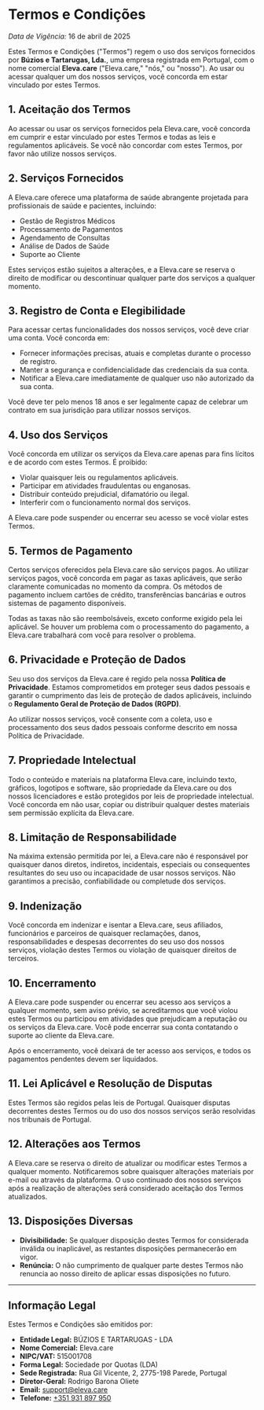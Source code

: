 # Termos e Condições

_Data de Vigência:_ 16 de abril de 2025

Estes Termos e Condições ("Termos") regem o uso dos serviços fornecidos por **Búzios e Tartarugas, Lda.**, uma empresa registrada em Portugal, com o nome comercial **Eleva.care** ("Eleva.care," "nós," ou "nosso"). Ao usar ou acessar qualquer um dos nossos serviços, você concorda em estar vinculado por estes Termos.

## 1. Aceitação dos Termos

Ao acessar ou usar os serviços fornecidos pela Eleva.care, você concorda em cumprir e estar vinculado por estes Termos e todas as leis e regulamentos aplicáveis. Se você não concordar com estes Termos, por favor não utilize nossos serviços.

## 2. Serviços Fornecidos

A Eleva.care oferece uma plataforma de saúde abrangente projetada para profissionais de saúde e pacientes, incluindo:

- Gestão de Registros Médicos
- Processamento de Pagamentos
- Agendamento de Consultas
- Análise de Dados de Saúde
- Suporte ao Cliente

Estes serviços estão sujeitos a alterações, e a Eleva.care se reserva o direito de modificar ou descontinuar qualquer parte dos serviços a qualquer momento.

## 3. Registro de Conta e Elegibilidade

Para acessar certas funcionalidades dos nossos serviços, você deve criar uma conta. Você concorda em:

- Fornecer informações precisas, atuais e completas durante o processo de registro.
- Manter a segurança e confidencialidade das credenciais da sua conta.
- Notificar a Eleva.care imediatamente de qualquer uso não autorizado da sua conta.

Você deve ter pelo menos 18 anos e ser legalmente capaz de celebrar um contrato em sua jurisdição para utilizar nossos serviços.

## 4. Uso dos Serviços

Você concorda em utilizar os serviços da Eleva.care apenas para fins lícitos e de acordo com estes Termos. É proibido:

- Violar quaisquer leis ou regulamentos aplicáveis.
- Participar em atividades fraudulentas ou enganosas.
- Distribuir conteúdo prejudicial, difamatório ou ilegal.
- Interferir com o funcionamento normal dos serviços.

A Eleva.care pode suspender ou encerrar seu acesso se você violar estes Termos.

## 5. Termos de Pagamento

Certos serviços oferecidos pela Eleva.care são serviços pagos. Ao utilizar serviços pagos, você concorda em pagar as taxas aplicáveis, que serão claramente comunicadas no momento da compra. Os métodos de pagamento incluem cartões de crédito, transferências bancárias e outros sistemas de pagamento disponíveis.

Todas as taxas não são reembolsáveis, exceto conforme exigido pela lei aplicável. Se houver um problema com o processamento do pagamento, a Eleva.care trabalhará com você para resolver o problema.

## 6. Privacidade e Proteção de Dados

Seu uso dos serviços da Eleva.care é regido pela nossa **Política de Privacidade**. Estamos comprometidos em proteger seus dados pessoais e garantir o cumprimento das leis de proteção de dados aplicáveis, incluindo o **Regulamento Geral de Proteção de Dados (RGPD)**.

Ao utilizar nossos serviços, você consente com a coleta, uso e processamento dos seus dados pessoais conforme descrito em nossa Política de Privacidade.

## 7. Propriedade Intelectual

Todo o conteúdo e materiais na plataforma Eleva.care, incluindo texto, gráficos, logotipos e software, são propriedade da Eleva.care ou dos nossos licenciadores e estão protegidos por leis de propriedade intelectual. Você concorda em não usar, copiar ou distribuir qualquer destes materiais sem permissão explícita da Eleva.care.

## 8. Limitação de Responsabilidade

Na máxima extensão permitida por lei, a Eleva.care não é responsável por quaisquer danos diretos, indiretos, incidentais, especiais ou consequentes resultantes do seu uso ou incapacidade de usar nossos serviços. Não garantimos a precisão, confiabilidade ou completude dos serviços.

## 9. Indenização

Você concorda em indenizar e isentar a Eleva.care, seus afiliados, funcionários e parceiros de quaisquer reclamações, danos, responsabilidades e despesas decorrentes do seu uso dos nossos serviços, violação destes Termos ou violação de quaisquer direitos de terceiros.

## 10. Encerramento

A Eleva.care pode suspender ou encerrar seu acesso aos serviços a qualquer momento, sem aviso prévio, se acreditarmos que você violou estes Termos ou participou em atividades que prejudicam a reputação ou os serviços da Eleva.care. Você pode encerrar sua conta contatando o suporte ao cliente da Eleva.care.

Após o encerramento, você deixará de ter acesso aos serviços, e todos os pagamentos pendentes devem ser liquidados.

## 11. Lei Aplicável e Resolução de Disputas

Estes Termos são regidos pelas leis de Portugal. Quaisquer disputas decorrentes destes Termos ou do uso dos nossos serviços serão resolvidas nos tribunais de Portugal.

## 12. Alterações aos Termos

A Eleva.care se reserva o direito de atualizar ou modificar estes Termos a qualquer momento. Notificaremos sobre quaisquer alterações materiais por e-mail ou através da plataforma. O uso continuado dos nossos serviços após a realização de alterações será considerado aceitação dos Termos atualizados.

## 13. Disposições Diversas

- **Divisibilidade:** Se qualquer disposição destes Termos for considerada inválida ou inaplicável, as restantes disposições permanecerão em vigor.
- **Renúncia:** O não cumprimento de qualquer parte destes Termos não renuncia ao nosso direito de aplicar essas disposições no futuro.

---

## Informação Legal

Estes Termos e Condições são emitidos por:

- **Entidade Legal:** BÚZIOS E TARTARUGAS - LDA
- **Nome Comercial:** Eleva.care
- **NIPC/VAT:** 515001708
- **Forma Legal:** Sociedade por Quotas (LDA)
- **Sede Registrada:** Rua Gil Vicente, 2, 2775-198 Parede, Portugal
- **Diretor-Geral:** Rodrigo Barona Oliete
- **Email:** [support@eleva.care](mailto:support@eleva.care)
- **Telefone:** [+351 931 897 950](tel:+351931897950)
